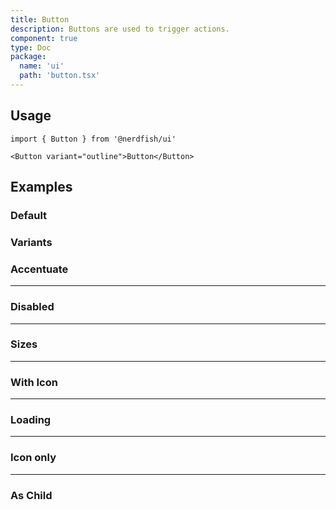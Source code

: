 ```yaml
---
title: Button
description: Buttons are used to trigger actions.
component: true
type: Doc
package:
  name: 'ui'
  path: 'button.tsx'
---
```


<ComponentExample src="/src/examples/button/demo.tsx">
	<ButtonDemo />
</ComponentExample>

## Usage

```tsx
import { Button } from '@nerdfish/ui'
```

```tsx
<Button variant="outline">Button</Button>
```

## Examples

### Default

<ComponentExample src="/src/examples/button/demo.tsx">
	<ButtonDemo />
</ComponentExample>

### Variants

<ComponentExample src="/src/examples/button/variants.tsx">
	<ButtonVariants />
</ComponentExample>

### Accentuate

<ComponentExample src="/src/examples/button/accentuate.tsx">
	<ButtonAccentuate />
</ComponentExample>

---

### Disabled

<ComponentExample src="/src/examples/button/disabled.tsx">
	<ButtonDisabled />
</ComponentExample>

---

### Sizes

<ComponentExample src="/src/examples/button/sizes.tsx">
	<ButtonSizes />
</ComponentExample>

---

### With Icon

<ComponentExample src="/src/examples/button/with-icon.tsx">
	<ButtonWithIcon />
</ComponentExample>

---

### Loading

<ComponentExample src="/src/examples/button/loading.tsx">
	<ButtonLoading />
</ComponentExample>

---

### Icon only

<ComponentExample src="/src/examples/button/icon-only.tsx">
	<ButtonIconOnly />
</ComponentExample>

---

### As Child

<ComponentExample src="/src/examples/button/as-child.tsx">
	<ButtonAsChild />
</ComponentExample>
